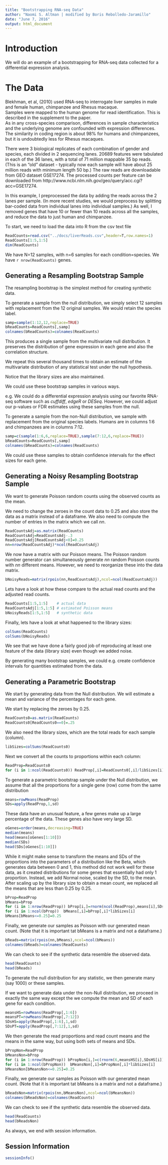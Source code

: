```yaml
---
title: "Bootstrapping RNA-seq Data"
author: "Naomi S. Altman | modified by Boris Rebolledo-Jaramillo" 
date: "June 7, 2016"
output: html_document
---
```

# Introduction
We will do an example of a bootstrapping for RNA-seq data collected for a differential expression analysis.

# The Data
Blekhman, et al, (2010) used RNA-seq to interrogate liver samples in male and female human, chimpanzee and Rhesus macaque.  
Samples were mapped to the human genome for read identification.  This is described in the supplement to the paper.  
As in any cross-species comparison, differences in 
sample characteristics and the underlying genome are confounded with expression differences.  The similarity in coding region is about 98% for humans and chimpanzees, but it is undoubtedly less for Rhesus macaques.


There were 3 biological replicates of each combination of gender and species, each divided in 2 sequencing lanes.  20689 features were tabulated in each of the 36 lanes,
with a total of 71 million mappable 35 bp reads. (This is an "old" dataset - typically now each sample will have about 25 million reads with minimum length 50 bp.) The raw reads are downloadable from GEO dataset GSE17274.  The processed counts per feature
can be downloaded from http://www.ncbi.nlm.nih.gov/geo/query/acc.cgi?acc=GSE17274.

In this example, I preprocessed the data by adding the reads across the 2 lanes per sample.  (In more recent studies, we would preprocess by splitting bar-coded data from individual lanes into individual samples.) As well, I removed genes that have 10 or fewer than 10 reads across all the samples, and reduce the data to just human and chimpanzee.


To start, we need to load the data into R from the csv text file

```r
ReadCounts=read.csv("../docs/liverReads.csv",header=T,row.names=1)
ReadCounts[1:5,1:5]
dim(ReadCounts)
```

We have N=12 samples, with n=6 samples for each condition=species.  We have `r nrow(ReadCounts)` genes.

## Generating a Resampling Bootstrap Sample

The resampling bootstrap is the simplest method for creating synthetic data.

To generate a sample from the null distribution, we simply select 12 samples with replacement from the 12 original samples.  We would retain the species label.

```r
samp=sample(1:12,12,replace=TRUE)
bReadCounts=ReadCounts[,samp]
colnames(bReadCounts)=colnames(ReadCounts)
```

This produces a single sample from the multivariate null distribution.  It preserves the distribution of gene expression in each gene and also the correlation structure.

We repeat this several thousand times to obtain an estimate of the multivariate distribution of any statistical test under the null hypothesis.  

Notice that the library sizes are also maintained.

We could use these bootstrap samples in various ways.

e.g. We could do a differential expression analysis using our favorite RNA-seq software such as *cuffdiff*, *edgeR* or *DESeq*.  However, we could adjust our p-values or FDR estimates using these samples from the null.


To generate a sample from the non-Null distribution, we sample with replacement from the original species labels.  Humans are in columns 1:6 and chimpanzees are in columns 7:12.

```r
samp=c(sample(1:6,6,replace=TRUE),sample(7:12,6,replace=TRUE))
bReadCounts=ReadCounts[,samp]
colnames(bReadCounts)=colnames(ReadCounts)
```

We could use these samples to obtain confidence intervals for the effect sizes for each gene.

## Generating a Noisy Resampling Bootstrap Sample

We want to generate Poisson random counts using the observed counts as the mean.

We need to change the zeroes in the count data to 0.25 and also store the data as a matrix instead of a dataframe.  We also need to compute the number of entries in the matrix which we call *nn*.

```r
ReadCountsAdj=as.matrix(ReadCounts)
ReadCountsAdj=ReadCountsAdj-.3
ReadCountsAdj[ReadCountsAdj<0]=0.25
nn=nrow(ReadCountsAdj)*ncol(ReadCountsAdj)
```

We now have a matrix with our Poisson means.  The Poisson random number generator can simultaneously generate *nn* random Poisson counts with *nn* different means.  However, we need to reorganize these into the data matrix.

```r
bNoisyReads=matrix(rpois(nn,ReadCountsAdj),ncol=ncol(ReadCountsAdj))
```

Lets have a look at how these compare to the actual read counts and the adjusted read counts.

```r
ReadCounts[1:5,1:5]    # actual data
ReadCountsAdj[1:5,1:5] # estimated Poisson means
bNoisyReads[1:5,1:5]   # synthetic data
```

Finally, lets have a look at what happened to the library sizes:

```r
colSums(ReadCounts)
colSums(bNoisyReads)
```

We see that we have done a fairly good job of reproducing at least one feature of the data (library size) even though we added noise.

By generating many bootstrap samples, we could e.g. create confidence intervals for quantities estimated from the data.

## Generating a Parametric Bootstrap

We start by generating data from the Null distribution. We will estimate a mean and variance of the percentages for each gene.

We start by replacing the zeroes by 0.25.

```r
ReadCounts0=as.matrix(ReadCounts)
ReadCounts0[ReadCounts0==0]=.25
```

We also need the library sizes, which are the total reads for each sample (column).

```r
libSizes=colSums(ReadCounts0)
```

Next we convert all the counts to proportions within each column:

```r
ReadProp=ReadCounts0
for (i in 1:ncol(ReadCounts0)) ReadProp[,i]=ReadCounts0[,i]/libSizes[i]
```

To generate a parametric bootstrap sample under the Null distribution, we assume that all the proportions for a single gene (row) come from the same distribution


```r
means=rowMeans(ReadProp)
SDs=apply(ReadProp,1,sd)
```

These data have an unusual feature, a few genes make up a large percentage of the data.  These genes also have very large SD.

```r
oGenes=order(means,decreasing=TRUE)
median(means)
head(means[oGenes[1:10]])
median(SDs)
head(SDs[oGenes[1:10]])
```

While it might make sense to transform the means and SDs of the proportions into the parameters of a distribution like the Beta, which generates data between 0 and 1, this method did not work well for these data, as it created distributions for some genes that essentially had only 1 proportion.  Instead, we add Normal noise, scaled by the SD, to the mean.  After scaling up by the library size to obtain a mean count, we replaced all the means that are less than 0.25 by 0.25.

```r
bProp=ReadProp
bMeans=bProp
for (i in 1:nrow(ReadProp)) bProp[i,]=rnorm(ncol(ReadProp),means[i],SDs[i])
for (i in 1:ncol(bProp))  bMeans[,i]=bProp[,i]*libSizes[i]
bMeans[bMeans<=0.25]=0.25
```

Finally, we generate our samples as Poisson with our generated mean count.  (Note that it is important tat bMeans is a matrix and not a dataframe.)

```r
bReads=matrix(rpois(nn,bMeans),ncol=ncol(bMeans))
colnames(bReads)=colnames(ReadCounts)
```

We can check to see if the synthetic data resemble the observed data.

```r
head(ReadCounts)
head(bReads)
```

To generate the null distribution for any statistic, we then generate many (say 1000) or these samples.

If we want to generate data under the non-Null distribution, we proceed in exactly the same way except the we compute the mean and SD of each gene for each condition.

```r
meansHS=rowMeans(ReadProp[,1:6])
meansPT=rowMeans(ReadProp[,7:12])
SDsHS=apply(ReadProp[,1:6],1,sd)
SDsPT=apply(ReadProp[,7:12],1,sd)
```

We then generate the read proportions and read count means and the means in the same way, but using both sets of means and SDs.


```r
bPropNon=ReadProp
bMeansNon=bProp
for (i in 1:nrow(ReadProp)) bPropNon[i,]=c(rnorm(6,meansHS[i],SDsHS[i]),rnorm(6,meansPT[i],SDsPT[i]))
for (i in 1:ncol(bPropNon))  bMeansNon[,i]=bPropNon[,i]*libSizes[i]
bMeansNon[bMeansNon<=0.25]=0.25
```

Finally, we generate our samples as Poisson with our generated mean count.  (Note that it is important tat bMeans is a matrix and not a dataframe.)

```r
bReadsNon=matrix(rpois(nn,bMeansNon),ncol=ncol(bMeansNon))
colnames(bReadsNon)=colnames(ReadCounts)
```

We can check to see if the synthetic data resemble the observed data.

```r
head(ReadCounts)
head(bReadsNon)
```
As always, we end with session information.

## Session Information

```r
sessionInfo()
```





